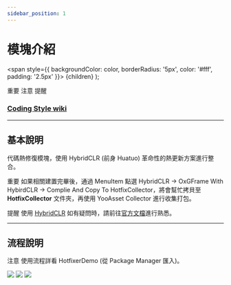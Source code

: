 ```yaml
---
sidebar_position: 1
---
```


# 模塊介紹

  <span
    style={{
      backgroundColor: color,
      borderRadius: '5px',
      color: '#fff',
      padding: '2.5px'
    }}>
    {children}
  </span>
);

<Highlight color="#ff2f00">重要</Highlight> <Highlight color="#0373fc">注意</Highlight> <Highlight color="#00d679">提醒</Highlight>

### [Coding Style wiki](https://github.com/michael811125/OxGFrame/wiki/Coding-Style)

---

## 基本說明

代碼熱修復模塊，使用 HybridCLR (前身 Huatuo) 革命性的熱更新方案進行整合。

<Highlight color="#ff2f00">重要</Highlight> 如果相關建置完畢後，通過 MenuItem 點選 HybridCLR -> OxGFrame With HybirdCLR -> Complie And Copy To HotfixCollector，將會幫忙拷貝至 **HotfixCollector** 文件夾，再使用 YooAsset Collector 進行收集打包。

<Highlight color="#00d679">提醒</Highlight> 使用 [HybridCLR](https://github.com/focus-creative-games/hybridclr) 如有疑問時，請前往[官方文檔](https://hybridclr.doc.code-philosophy.com/)進行熟悉。

---

## 流程說明

<Highlight color="#0373fc">注意</Highlight> 使用流程詳看 HotfixerDemo (從 Package Manager 匯入)。

![](/img/hotfixer/img_1.png)
![](/img/hotfixer/img_2.png)
![](/img/hotfixer/img_3.png)
